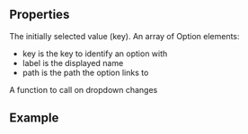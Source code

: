 
<Meta
  title="Dropdown"
  subtitle="Dropdown displays a dropdown list with a number of options."
/>

## Properties

<PropsTable>
  <PropsTableRow value="value" type="String">
    The initially selected value (key).
  </PropsTableRow>
  <PropsTableRow value="options" type="Array">
    An array of Option elements:
    <ul>
        <li>
            <span class="code">key</span> is the key to identify an option with
        </li>
        <li>
            <span class="code">label</span> is the displayed name
        </li>
        <li>
            <span class="code">path</span> is the path the option links to
        </li>
    </ul>
  </PropsTableRow>
  <PropsTableRow value="handleChange" type="Function">
    A function to call on dropdown changes
  </PropsTableRow>
</PropsTable>

## Example

<ExampleLoader example="Dropdown.tsx" />
